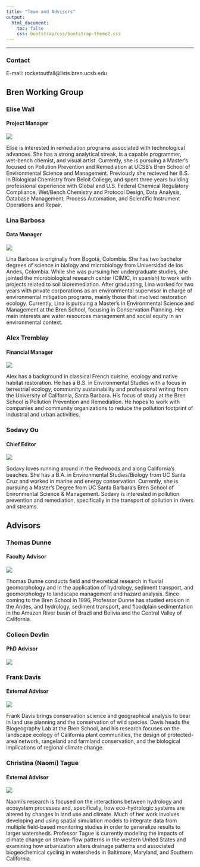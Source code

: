 ```yaml
---
title: "Team and Advisors"
output:
  html_document:
    toc: false
    css: bootstrap/css/bootstrap-theme2.css
---
```

***
### Contact
E-mail: rocketoutfall@lists.bren.ucsb.edu

## Bren Working Group
### Elise Wall
#### Project Manager
<div style="width:150px">
![](images/Elise.png)
</div>
Elise is interested in remediation programs associated with technological advances. She has a strong analytical streak, is a capable programmer, wet-bench chemist, and visual artist. Currently, she is pursuing a Master's focused on Pollution Prevention and Remediation at UCSB's Bren School of Environmental Science and Management. Previously she recieved her B.S. in Biological Chemistry from Beloit College, and spent three years building professional experience with Global and U.S. Federal Chemical Regulatory Compliance, Wet/Bench Chemistry and Protocol Design, Data Analysis, Database Management, Process Automation, and Scientific Instrument Operations and Repair.

### Lina Barbosa
#### Data Manager
<div style="width:150px">
![](images/Lina.png)
</div>
Lina Barbosa is originally from Bogotá, Colombia. She has two bachelor degrees of science in biology and microbiology from Universidad de los Andes, Colombia. While she was pursuing her undergraduate studies, she jointed the microbiological research center (CIMIC, in spanish) to work with projects related to soil bioremediation. After graduating, Lina worked for two years with private corporations as an environmental supervisor in charge of environmental mitigation programs, mainly those that involved restoration ecology. Currently, Lina is pursuing a Master's in Environmental Science and Management at the Bren School, focusing in Conservation Planning. Her main interests are water resources management and social equity in an environmental context. 

### Alex Tremblay
#### Financial Manager
<div style="width:150px">
![](images/Alex.png)
</div>Alex has a background in classical French cuisine, ecology and native habitat restoration. He has a B.S. in Environmental Studies with a focus in terrestrial ecology, community sustainability and professional writing from the University of California, Santa Barbara. His focus of study at the Bren School is Pollution Prevention and Remediation. He hopes to work with companies and community organizations to reduce the pollution footprint of industrial and urban activities. 

### Sodavy Ou
#### Chief Editor
<div style="width:150px">
![](images/Sodavy.jpg)
</div>
Sodavy loves running around in the Redwoods and along California's beaches. She has a B.A. in Environmental Studies/Biology from UC Santa Cruz and worked in marine and energy conservation. Currently, she is pursuing a Master's Degree from UC Santa Barbara's Bren School of Enironmental Science & Management. Sodavy is interested in pollution prevention and remediation, specifically in the transport of pollution in rivers and streams.   

## Advisors
### Thomas Dunne
#### Faculty Advisor
<div style="width:150px">
![](images/Tom.jpg)
</div>
Thomas Dunne conducts field and theoretical research in fluvial geomorphology and in the application of hydrology, sediment transport, and geomorphology to landscape management and hazard analysis. Since coming to the Bren School in 1996, Professor Dunne has studied erosion in the Andes, and hydrology, sediment transport, and floodplain sedimentation in the Amazon River basin of Brazil and Bolivia and the Central Valley of California.

### Colleen Devlin
#### PhD Advisor
<div style="width:150px">
![](images/Colleen.jpg)
</div> 

### Frank Davis 
#### External Advisor
<div style="width:150px">
![](images/Frank.jpg)
</div>
Frank Davis brings conservation science and geographical analysis to bear in land use planning and the conservation of wild species. Davis heads the Biogeography Lab at the Bren School, and his research focuses on the landscape ecology of California plant communities, the design of protected-area network, rangeland and farmland conservation, and the biological implications of regional climate change.

### Christina (Naomi) Tague
#### External Advisor 
<div style="width:150px">
![](images/Naomi.jpg)
</div>
Naomi's research is focused on the interactions between hydrology and ecosystem processes and, specifically, how eco-hydrologic systems are altered by changes in land use and climate. Much of her work involves developing and using spatial simulation models to integrate data from multiple field-based monitoring studies in order to generalize results to larger watersheds. Professor Tague is currently modeling the impacts of climate change on stream-flow patterns in the western United States and examining how urbanization alters drainage patterns and associated biogeochemical cycling in watersheds in Baltimore, Maryland, and Southern California.
